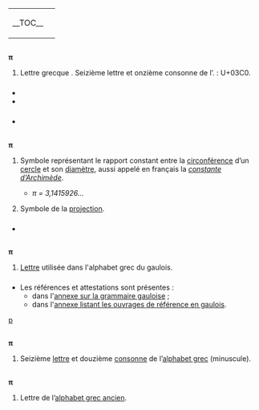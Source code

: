 {{voir autre alphabet/π}}
{{voir/π}}
{|width="100%" border="0" cellspacing="0" cellpadding="0" style="margin:0;margin-bottom:0.5em;background:transparent"
|-valign="top"
|style="padding-right:0.5em"|
__TOC__
|
{{alphabet grec|π|}}
|}

== {{caractère}} ==
{{casse}}
'''π'''
# Lettre {{lien|minuscule|fr}} grecque {{lien|pi|fr}}. Seizième lettre et onzième consonne de l’{{lien|alphabet grec|fr}}. {{lien|Unicode|fr}} : U+03C0.

=== {{S|voir aussi}} ===
* {{WP}}
* {{WV|Grammaire/Grec}}

=== {{S|références}} ===
* {{R:Bloc Unicode}}

== {{langue|conv}} ==
=== {{S|symbole|conv}} ===
'''π'''
# {{mathématiques|conv}} Symbole représentant le rapport constant entre la [[circonférence]] d’un [[cercle]] et son [[diamètre]], aussi appelé en français la ''[[constante d’Archimède]]''.
#* ''π = 3,1415926…''
# {{BDD|conv}} Symbole de la [[projection]].

=== {{S|voir aussi}} ===
* {{WP|Pi}}

== {{langue|gaulois}} ==

=== {{S|lettre|gaulois}} ===
'''π''' {{pron|p|gaulois}}
# [[lettre|Lettre]] utilisée dans l'alphabet grec du gaulois.

=== {{S|références}} ===
* Les références et attestations sont présentes :
** dans l'[[Annexe:Grammaire gauloise|annexe sur la grammaire gauloise]] ;
** dans l'[[Annexe:Ouvrages de référence pour le gaulois|annexe listant les ouvrages de référence en gaulois]].
[[Catégorie:Lettres en gaulois|p]]

== {{langue|el}} ==
=== {{S|lettre|el}} ===
'''π''' {{pron|p|el}}
# Seizième [[lettre]] et douzième [[consonne]] de l’[[alphabet grec]] (minuscule).

== {{langue|grc}} ==
=== {{S|lettre|grc}} ===
'''π''' {{pron|p|grc}}
# Lettre de l’[[alphabet grec ancien]].

